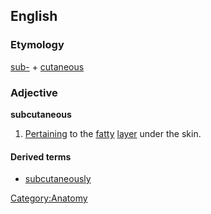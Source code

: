 ==English==
===Etymology===
[[sub-]] + [[cutaneous]]

===Adjective===
'''subcutaneous'''
# [[Pertaining]] to the [[fatty]] [[layer]] under the skin.

====Derived terms====
*[[subcutaneously]]

[[Category:Anatomy]]